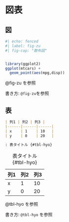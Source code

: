 # 図表 {#sec-figtab}

## 図 {#sec-figtab-figure}

```r
#| echo: fenced	
#| label: fig-zu
#| fig-cap: "散布図"


library(ggplot2)
ggplot(mtcars) +
  geom_point(aes(mpg,disp))

```

@fig-zu を参照

書き方: `@fig-zu `を参照


## 表 {#sec-figtab-table}

``` markdown
| 列1 | 列2 | 列3 |
|------|------|------|
| x    | 1    | 10   |
| y    | 0    | 20   |

: 表タイトル {#tbl-hyo}
``` 


| 列1 | 列2 | 列3 |
|------|------|------|
| x    | 1    | 10   |
| y    | 0    | 20   |

: 表タイトル {#tbl-hyo}




@tbl-hyo を参照

書き方: `@tbl-hyo` を参照


